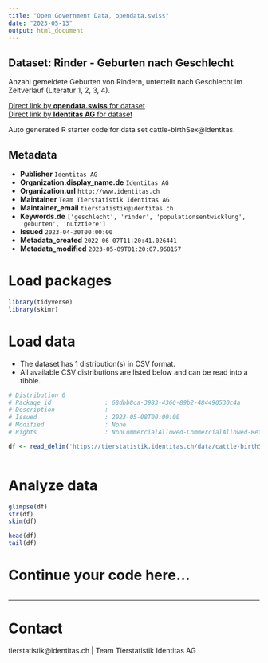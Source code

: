 ```yaml
---
title: "Open Government Data, opendata.swiss"
date: "2023-05-13"
output: html_document
---
```


## Dataset: Rinder - Geburten nach Geschlecht

Anzahl gemeldete Geburten von Rindern, unterteilt nach Geschlecht im Zeitverlauf (Literatur 1, 2, 3, 4).

[Direct link by **opendata.swiss** for dataset](https://opendata.swiss/de/dataset/rinder-geburten-nach-geschlecht)<br>
[Direct link by **Identitas AG** for dataset](https://tierstatistik.identitas.ch/)

Auto generated R starter code for data set cattle-birthSex@identitas.

## Metadata

- **Publisher** `Identitas AG`
- **Organization.display_name.de** `Identitas AG`
- **Organization.url** `http://www.identitas.ch`
- **Maintainer** `Team Tierstatistik Identitas AG`
- **Maintainer_email** `tierstatistik@identitas.ch`
- **Keywords.de** `['geschlecht', 'rinder', 'populationsentwicklung', 'geburten', 'nutztiere']`
- **Issued** `2023-04-30T00:00:00`
- **Metadata_created** `2022-06-07T11:20:41.026441`
- **Metadata_modified** `2023-05-09T01:20:07.968157`


# Load packages

```r

library(tidyverse)
library(skimr)

```

# Load data

-   The dataset has 1 distribution(s) in CSV format.
-   All available CSV distributions are listed below and can be read into a tibble.

```r

# Distribution 0
# Package_id               : 68dbb8ca-3983-4366-89b2-484490530c4a
# Description              : 
# Issued                   : 2023-05-08T00:00:00
# Modified                 : None
# Rights                   : NonCommercialAllowed-CommercialAllowed-ReferenceRequired

df <- read_delim('https://tierstatistik.identitas.ch/data/cattle-birthSex.csv')



```

# Analyze data

```r

glimpse(df)
str(df)
skim(df)

head(df)
tail(df)

```

# Continue your code here...

```r

```

------------------------------------------------------------------------

# Contact

tierstatistik@identitas.ch | Team Tierstatistik Identitas AG
